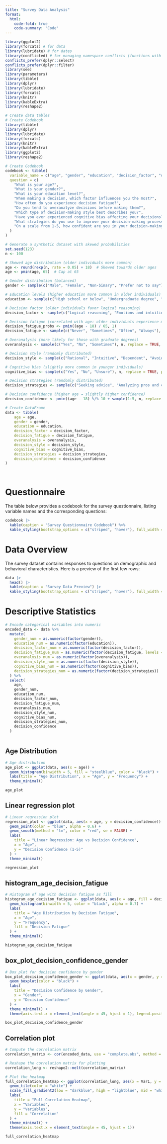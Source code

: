 ```yaml
---
title: "Survey Data Analysis"
format:
  html:
    code-fold: true
    code-summary: "Code"
---
```


```r
library(ggplot2)
library(forcats) # for data
library(lubridate) # for dates
library(conflicted) # for managing namespace conflicts (functions with the same name)
conflicts_prefer(dplyr::select)
conflicts_prefer(dplyr::filter)
library(see)
library(parameters)
library(tibble)
library(dplyr)
library(lubridate)
library(forcats)
library(knitr)
library(kableExtra)
library(reshape2)

```


```r
# Create data tables
# Create Codebook
library(tibble)
library(dplyr)
library(lubridate)
library(forcats)
library(knitr)
library(kableExtra)
library(ggplot2)
library(reshape2)

# Create Codebook
codebook <- tibble(
  variable_name = c("age", "gender", "education", "decision_factor", "decision_fatigue", "overanalysis", "decision_style", "cognitive_bias", "decision_strategies", "decision_confidence"),
  question = c(
    "What is your age?",
    "What is your gender?",
    "What is your education level?",
    "When making a decision, which factor influences you the most?",
    "How often do you experience decision fatigue?",
    "Do you tend to overanalyze decisions before making them?",
    "Which type of decision-making style best describes you?",
    "Have you ever experienced cognitive bias affecting your decisions?",
    "What strategies do you use to improve your decision-making process?",
    "On a scale from 1-5, how confident are you in your decision-making skills?"
  )
)

# Generate a synthetic dataset with skewed probabilities
set.seed(123)
n <- 100

# Skewed age distribution (older individuals more common)
age <- round(rexp(n, rate = 0.05) + 18)  # Skewed towards older ages
age <- pmin(age, 65)  # Cap at 65

# Gender distribution (balanced)
gender <- sample(c("Male", "Female", "Non-binary", "Prefer not to say"), n, replace = TRUE, prob = c(0.45, 0.45, 0.05, 0.05))

# Education levels (higher education more common in older individuals)
education <- sample(c("High school or below", "Undergraduate degree", "Graduate degree", "Other"), n, replace = TRUE, prob = c(0.3, 0.4, 0.25, 0.05))

# Decision factor (older individuals favor logical reasoning)
decision_factor <- sample(c("Logical reasoning", "Emotions and intuition", "Social influences", "Past experiences"), n, replace = TRUE, prob = c(0.4, 0.2, 0.2, 0.2))

# Decision fatigue (correlated with age: older individuals experience more fatigue)
decision_fatigue_probs <- pmin((age - 18) / 65, 1)
decision_fatigue <- sample(c("Never", "Sometimes", "Often", "Always"), n, replace = TRUE, prob = c(0.2, 0.3, 0.3, 0.2))

# Overanalysis (more likely for those with graduate degrees)
overanalysis <- sample(c("Yes", "No", "Sometimes"), n, replace = TRUE, prob = c(0.3, 0.4, 0.3))

# Decision style (randomly distributed)
decision_style <- sample(c("Rational", "Intuitive", "Dependent", "Avoidant"), n, replace = TRUE, prob = c(0.35, 0.25, 0.2, 0.2))

# Cognitive bias (slightly more common in younger individuals)
cognitive_bias <- sample(c("Yes", "No", "Unsure"), n, replace = TRUE, prob = c(0.5, 0.3, 0.2))

# Decision strategies (randomly distributed)
decision_strategies <- sample(c("Seeking advice", "Analyzing pros and cons", "Taking time", "Relying on past experiences"), n, replace = TRUE)

# Decision confidence (higher age → slightly higher confidence)
decision_confidence <- pmin((age - 18) %/% 10 + sample(1:5, n, replace = TRUE), 5)

# Create DataFrame
data <- tibble(
    age = age,
    gender = gender,
    education = education,
    decision_factor = decision_factor,
    decision_fatigue = decision_fatigue,
    overanalysis = overanalysis,
    decision_style = decision_style,
    cognitive_bias = cognitive_bias,
    decision_strategies = decision_strategies,
    decision_confidence = decision_confidence
)

  
```

# Questionnaire

The table below provides a codebook for the survey questionnaire, listing variable names and the corresponding questions:

```r
codebook |>
  kable(caption = "Survey Questionnaire Codebook") %>%
  kable_styling(bootstrap_options = c("striped", "hover"), full_width = FALSE)
```

# Data Overview

The survey dataset contains responses to questions on demographic and behavioral characteristics. Here is a preview of the first few rows:

```r
data |> 
  head() |> 
  kable(caption = "Survey Data Preview") |> 
  kable_styling(bootstrap_options = c("striped", "hover"), full_width = FALSE)
```

# Descriptive Statistics
```r
# Encode categorical variables into numeric
encoded_data <- data %>%
  mutate(
    gender_num = as.numeric(factor(gender)),
    education_num = as.numeric(factor(education)),
    decision_factor_num = as.numeric(factor(decision_factor)),
    decision_fatigue_num = as.numeric(factor(decision_fatigue, levels = c("Never", "Sometimes", "Often", "Always"))),
    overanalysis_num = as.numeric(factor(overanalysis)),
    decision_style_num = as.numeric(factor(decision_style)),
    cognitive_bias_num = as.numeric(factor(cognitive_bias)),
    decision_strategies_num = as.numeric(factor(decision_strategies))
  ) %>%
  select(
    age,
    gender_num,
    education_num,
    decision_factor_num,
    decision_fatigue_num,
    overanalysis_num,
    decision_style_num,
    cognitive_bias_num,
    decision_strategies_num,
    decision_confidence
  )
  
```

## Age Distribution

```r
# Age distribution
age_plot <- ggplot(data, aes(x = age)) +
  geom_histogram(binwidth = 5, fill = "steelblue", color = "black") +
  labs(title = "Age Distribution", x = "Age", y = "Frequency") +
  theme_minimal()

age_plot
```

## Linear regression plot

```r
# Linear regression plot
regression_plot <- ggplot(data, aes(x = age, y = decision_confidence)) +
  geom_point(color = "blue", alpha = 0.6) +
  geom_smooth(method = "lm", color = "red", se = FALSE) +
  labs(
    title = "Linear Regression: Age vs Decision Confidence",
    x = "Age",
    y = "Decision Confidence (1-5)"
  ) +
  theme_minimal()

regression_plot
```
## histogram_age_decision_fatigue

```r
# Histogram of age with decision fatigue as fill
histogram_age_decision_fatigue <- ggplot(data, aes(x = age, fill = decision_fatigue)) +
  geom_histogram(binwidth = 5, color = "black", alpha = 0.7) +
  labs(
    title = "Age Distribution by Decision Fatigue",
    x = "Age",
    y = "Frequency",
    fill = "Decision Fatigue"
  ) +
  theme_minimal()

histogram_age_decision_fatigue
```

## box_plot_decision_confidence_gender

```r
# Box plot for decision confidence by gender
box_plot_decision_confidence_gender <- ggplot(data, aes(x = gender, y = decision_confidence, fill = gender)) +
  geom_boxplot(color = "black") +
  labs(
    title = "Decision Confidence by Gender",
    x = "Gender",
    y = "Decision Confidence"
  ) +
  theme_minimal() +
  theme(axis.text.x = element_text(angle = 45, hjust = 1), legend.position = "none")

box_plot_decision_confidence_gender
```

## Correlation plot

```r
# Compute the correlation matrix
correlation_matrix <- cor(encoded_data, use = "complete.obs", method = "pearson")

# Reshape the correlation matrix for plotting
correlation_long <- reshape2::melt(correlation_matrix)

# Plot the heatmap
full_correlation_heatmap <- ggplot(correlation_long, aes(x = Var1, y = Var2, fill = value)) +
  geom_tile(color = "white") +
  scale_fill_gradient2(low = "darkblue", high = "lightblue", mid = "white", midpoint = 0, limit = c(-1, 1)) +
  labs(
    title = "Full Correlation Heatmap",
    x = "Variables",
    y = "Variables",
    fill = "Correlation"
  ) +
  theme_minimal() +
  theme(axis.text.x = element_text(angle = 45, hjust = 1))

full_correlation_heatmap

```

 